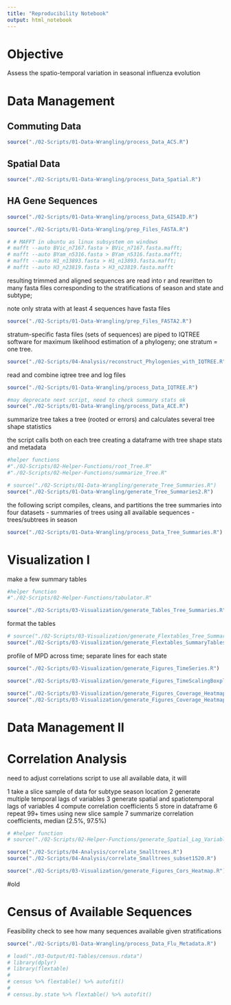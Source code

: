 ---
title: "Reproducibility Notebook"
output: html_notebook
---



# Objective

Assess the spatio-temporal variation in seasonal influenza evolution






# Data Management


## Commuting Data

```{r}
source("./02-Scripts/01-Data-Wrangling/process_Data_ACS.R")
```




## Spatial Data

```{r}
source("./02-Scripts/01-Data-Wrangling/process_Data_Spatial.R")
```






## HA Gene Sequences

```{r}
source("./02-Scripts/01-Data-Wrangling/process_Data_GISAID.R")
```



```{r}
source("./02-Scripts/01-Data-Wrangling/prep_Files_FASTA.R")
```




```{r}
# # MAFFT in ubuntu as linux subsystem on windows
# mafft --auto BVic_n7167.fasta > BVic_n7167.fasta.mafft; 
# mafft --auto BYam_n5316.fasta > BYam_n5316.fasta.mafft; 
# mafft --auto H1_n13893.fasta > H1_n13893.fasta.mafft; 
# mafft --auto H3_n23819.fasta > H3_n23819.fasta.mafft
```
resulting trimmed and aligned sequences are read into r and rewritten to many fasta files corresponding to the stratifications of season and state and subtype;

note only strata with at least 4 sequences have fasta files

<!-- note resampling of sequences in strata with more than 15 sequences -->
<!-- - number of resamplings scales with number of sequences -->
<!-- - number of sequences in each resampled set is random 4:15 -->

```{r}
source("./02-Scripts/01-Data-Wrangling/prep_Files_FASTA2.R")
```


stratum-specific fasta files (sets of sequences) are piped to IQTREE software for maximum likelihood estimation of a phylogeny; one stratum = one tree.


```{r}
source("./02-Scripts/04-Analysis/reconstruct_Phylogenies_with_IQTREE.R")
```


read and combine iqtree tree and log files

```{r}
source("./02-Scripts/01-Data-Wrangling/process_Data_IQTREE.R")
```



```{r}
#may deprecate next script, need to check summary stats ok
source("./02-Scripts/01-Data-Wrangling/process_Data_ACE.R")
```




<!-- root tree takes the newick tree string and tip labels containing dates and roots the tree -->
summarize tree takes a tree (rooted or errors) and calculates several tree shape statistics

the script calls both on each tree creating a dataframe with tree shape stats and metadata

```{r}
#helper functions
#"./02-Scripts/02-Helper-Functions/root_Tree.R"
#"./02-Scripts/02-Helper-Functions/summarize_Tree.R"

# source("./02-Scripts/01-Data-Wrangling/generate_Tree_Summaries.R")
source("./02-Scripts/01-Data-Wrangling/generate_Tree_Summaries2.R")
```



the following script compiles, cleans, and partitions the tree summaries into four datasets
- summaries of trees using all available sequences
<!-- - summaries of trees including resampled sets -->
<!-- - summaries of trees with resampled averages (one tree per metadata stratum) -->
<!-- - the previous with averages but also a median imputed value for missing data (strata) for subtype H3 (others too extensively missing) -->
- trees/subtrees in season


```{r}
source("./02-Scripts/01-Data-Wrangling/process_Data_Tree_Summaries.R")
```







# Visualization I
make a few summary tables

```{r}
#helper function
#"./02-Scripts/02-Helper-Functions/tabulator.R"

source("./02-Scripts/03-Visualization/generate_Tables_Tree_Summaries.R")
```

format the tables


```{r}
# source("./02-Scripts/03-Visualization/generate_Flextables_Tree_Summaries.R")
source("./02-Scripts/03-Visualization/generate_Flextables_SummaryTables.R")
```




profile of MPD across time; separate lines for each state
```{r}
source("./02-Scripts/03-Visualization/generate_Figures_TimeSeries.R")
```

```{r}
source("./02-Scripts/03-Visualization/generate_Figures_TimeScalingBoxplots.R")
```

```{r}
source("./02-Scripts/03-Visualization/generate_Figures_Coverage_Heatmap.R")
source("./02-Scripts/03-Visualization/generate_Figures_Coverage_Heatmap_Sequences.R")
```



# Data Management II



<!-- temporal lags of tree shape stats calculated here, 1&2 seasons lag -->

<!-- calculate spatial lags (and spatiotemporal lags) -->
<!-- - border sharing neighbors average -->
<!-- - commuting neighbors average weighted by undirected commuter flow volume -->


<!-- ```{r} -->
<!-- #helper function -->
<!-- #"./02-Scripts/02-Helper-Functions/generate_Spatial_Lag_Variable.R" -->

<!-- source("./02-Scripts/01-Data-Wrangling/process_Data_Tree_Summaries2.R") -->
<!-- ``` -->







# Correlation Analysis

need to adjust correlations script to use all available data, it will

1 take a slice sample of data for subtype season location
2 generate multiple temporal lags of variables
3 generate spatial and spatiotemporal lags of variables
4 compute correlation coefficients
5 store in dataframe
6 repeat 99+ times using new slice sample
7 summarize correlation coefficients, median (2.5%, 97.5%)



```{r}
# #helper function
# source("./02-Scripts/02-Helper-Functions/generate_Spatial_Lag_Variable.R")

source("./02-Scripts/04-Analysis/correlate_Smalltrees.R")
source("./02-Scripts/04-Analysis/correlate_Smalltrees_subset1520.R")
```


```{r}
source("./02-Scripts/03-Visualization/generate_Figures_Cors_Heatmap.R")
```



<!-- look at correlations between  -->
<!-- - tree shape stats (removed) -->
<!-- - subtypes -->
<!-- - temporal autocorrelation of mpd -->
<!-- - temporal subtype crosscorrelation of mpd -->
<!-- - spatiotemporal autocorrelation of mpd -->
<!-- - spatiotemporal subtype crosscorrelation of mpd -->

<!-- ```{r} -->
<!-- source("./02-Scripts/04-Analysis/compute_Correlations.R") -->
<!-- ``` -->






#old


# Census of Available Sequences



Feasibility check to see how many sequences available given stratifications
```{r}
source("./02-Scripts/01-Data-Wrangling/process_Data_Flu_Metadata.R")
```



```{r}

# load("./03-Output/01-Tables/census.rdata")
# library(dplyr)
# library(flextable)
# 
# census %>% flextable() %>% autofit()
# 
# census.by.state %>% flextable() %>% autofit()
```







